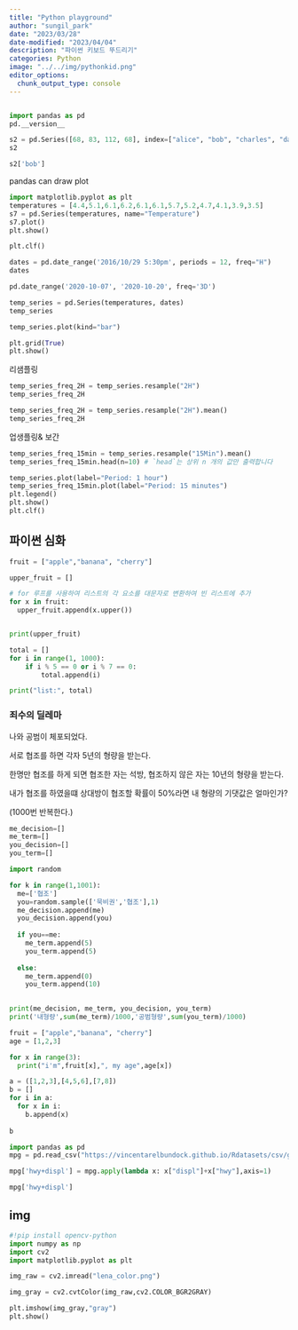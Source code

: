 ```yaml
---
title: "Python playground"
author: "sungil_park"
date: "2023/03/28"
date-modified: "2023/04/04"
description: "파이썬 키보드 뚜드리기"
categories: Python
image: "../../img/pythonkid.png"
editor_options: 
  chunk_output_type: console
---
```


```r

```

```python
import pandas as pd
pd.__version__
```

```python
s2 = pd.Series([68, 83, 112, 68], index=["alice", "bob", "charles", "darwin"])
s2
```

```python
s2['bob']
```

pandas can draw plot

```python
import matplotlib.pyplot as plt
temperatures = [4.4,5.1,6.1,6.2,6.1,6.1,5.7,5.2,4.7,4.1,3.9,3.5]
s7 = pd.Series(temperatures, name="Temperature")
s7.plot()
plt.show()

plt.clf()
```

```python
dates = pd.date_range('2016/10/29 5:30pm', periods = 12, freq="H")
dates
```

```python
pd.date_range('2020-10-07', '2020-10-20', freq='3D')
```

```python
temp_series = pd.Series(temperatures, dates)
temp_series

temp_series.plot(kind="bar")

plt.grid(True)
plt.show()
```

리샘플링

```python
temp_series_freq_2H = temp_series.resample("2H")
temp_series_freq_2H

temp_series_freq_2H = temp_series.resample("2H").mean()
temp_series_freq_2H
```

업생플링& 보간

```python
temp_series_freq_15min = temp_series.resample("15Min").mean()
temp_series_freq_15min.head(n=10) # `head`는 상위 n 개의 값만 출력합니다
```

```python
temp_series.plot(label="Period: 1 hour")
temp_series_freq_15min.plot(label="Period: 15 minutes")
plt.legend()
plt.show()
plt.clf()
```

## 파이썬 심화

```python
fruit = ["apple","banana", "cherry"]

upper_fruit = []

# for 루프를 사용하여 리스트의 각 요소를 대문자로 변환하여 빈 리스트에 추가
for x in fruit:
  upper_fruit.append(x.upper())


print(upper_fruit)
```

```python
total = []
for i in range(1, 1000):
    if i % 5 == 0 or i % 7 == 0:
        total.append(i)

print("list:", total)
```

### 죄수의 딜레마

나와 공범이 체포되었다.

서로 협조를 하면 각자 5년의 형량을 받는다.

한명만 협조를 하게 되면 협조한 자는 석방, 협조하지 않은 자는 10년의 형량을 받는다.

내가 협조를 하였을떄 상대방이 협조할 확률이 50%라면 내 형량의 기댓값은 얼마인가?

(1000번 반복한다.)

```python
me_decision=[]
me_term=[]
you_decision=[]
you_term=[]

import random

for k in range(1,1001):
  me=['협조']
  you=random.sample(['묵비권','협조'],1)
  me_decision.append(me)
  you_decision.append(you)
  
  if you==me:
    me_term.append(5)
    you_term.append(5)
    
  else:
    me_term.append(0)
    you_term.append(10)

    
print(me_decision, me_term, you_decision, you_term)
print('내형량',sum(me_term)/1000,'공범형량',sum(you_term)/1000)
```

```python
fruit = ["apple","banana", "cherry"]
age = [1,2,3]

for x in range(3):
  print("i'm",fruit[x],", my age",age[x])
```

```python
a = ([1,2,3],[4,5,6],[7,8])
b = []
for i in a:
  for x in i:
    b.append(x)
    
b
```

```python
import pandas as pd
mpg = pd.read_csv("https://vincentarelbundock.github.io/Rdatasets/csv/ggplot2/mpg.csv")
```

```python
mpg['hwy+displ'] = mpg.apply(lambda x: x["displ"]+x["hwy"],axis=1)
```

```python
mpg['hwy+displ']
```

## img

```python
#!pip install opencv-python
import numpy as np
import cv2
import matplotlib.pyplot as plt
```

```python
img_raw = cv2.imread("lena_color.png")
```

```python
img_gray = cv2.cvtColor(img_raw,cv2.COLOR_BGR2GRAY)
```

```python
plt.imshow(img_gray,"gray")
plt.show()
```



